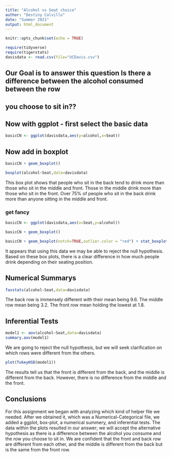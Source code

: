 ```yaml
---
title: "Alcohol vs Seat choice"
author: "Destiny Calvillo"
date: "Summer 2021"
output: html_document
---
```


```r
knitr::opts_chunk$set(echo = TRUE)
```

```r
require(tidyverse)
require(tigerstats)
davisdata <- read.csv(file="UCDavis.csv")
```
## Our Goal is to answer this question Is there a difference between the alcohol consumed between the row
## you choose to sit in??

## Now with ggplot - first select the basic data

```r
basicCN <- ggplot(davisdata,aes(y=alcohol,x=Seat))
```
## Now add in boxplot

```r
basicCN + geom_boxplot()
```

```r
boxplot(alcohol~Seat,data=davisdata)
```  

This box plot shows that people who sit in the back tend to drink more than those who sit in the middle and front. Those in the middle drink more than those who sit in the front. Over 75% of people who sit in the back drink more than anyone sitting in the middle and front. 

### get fancy  
```r
basicCN <- ggplot(davisdata,aes(x=Seat,y=alcohol))

basicCN + geom_boxplot()
```
```r
basicCN + geom_boxplot(notch=TRUE,outlier.color = "red") + stat_boxplot(geom ='errorbar') + labs(title="Fancy notch boxplot \n with 2 lines")
```

It appears that using this data we may be able to reject the null hypothesis. Based on these box plots, there is a clear difference in how much people drink depending on their seating position. 

## Numerical Summarys 
```r
favstats(alcohol~Seat,data=davisdata)
```

The back row is immensely different with their mean being 9.6. The middle row mean being 3.2. The front row mean holding the lowest at 1.8. 

## Inferential Tests
```r
model1 <- aov(alcohol~Seat,data=davisdata)
summary.aov(model1)
```

We are going to reject the null hypothesis, but we will seek clarification on which rows were different from the others.

```r
plot(TukeyHSD(model1))
```

The results tell us that the front is different from the back, and the middle is different from the back. However, there is no difference from the middle and the front.  

## Conclusions
For this assignment we began with analyzing which kind of helper file we needed. After we obtained it, which was a Numerical-Categorical file, we added a ggplot, box-plot, a numerical summery, and inferential tests. The data within the plots resulted in our answer; we will accept the alternative hypothesis as there is a difference between the alcohol you consume and the row you choose to sit in. We are confident that the front and back row are different from each other, and the middle is different from the back but is the same from the front row. 

